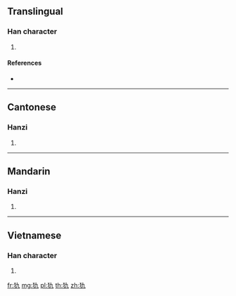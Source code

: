 {{character info/new}}
==Translingual==

===Han character===
{{Han char|rn=94|rad=犬|as=02|sn=5|four=44217|canj=KHKN}}

# {{defn|Han|sort=犬02}}

====References====
* {{Han ref|kx=0706.080|dkj=20242|dj=1119.030|hdz=21331.060|uh=72B0|ud=29360|bh=C9A6|bd=51622}}

----

==Cantonese==

===Hanzi===
{{yue-hanzi|jyut=kau4|y=kau4}}

# {{defn|lang=yue|sort=犬02}}

----

==Mandarin==

===Hanzi===
{{cmn-hanzi|pin=[[qiú]] ([[qiu2]])|wg=ch'iu<sup>2</sup>}}

# {{defn|lang=cmn|sort=犬02}}

----

==Vietnamese==

===Han character===
{{vi-hantu|[[cửu]]|rs=犬02}}

# {{defn|lang=vi|sort=犬02}}

[[fr:犰]]
[[mg:犰]]
[[pl:犰]]
[[th:犰]]
[[zh:犰]]